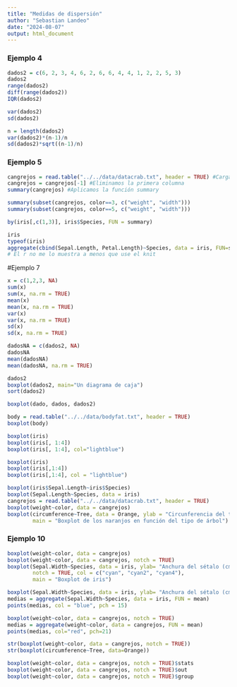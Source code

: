 ```yaml
---
title: "Medidas de dispersión"
author: "Sebastian Landeo"
date: "2024-08-07"
output: html_document
---
```


### Ejemplo 4
```r
dados2 = c(6, 2, 3, 4, 6, 2, 6, 6, 4, 4, 1, 2, 2, 5, 3)
dados2
range(dados2)
diff(range(dados2))
IQR(dados2)

var(dados2)
sd(dados2)

n = length(dados2)
var(dados2)*(n-1)/n
sd(dados2)*sqrt((n-1)/n)

```
### Ejemplo 5
```r
cangrejos = read.table("../../data/datacrab.txt", header = TRUE) #Cargamos el data frame
cangrejos = cangrejos[-1] #Eliminamos la primera columna
summary(cangrejos) #Aplicamos la función summary
```
```r
summary(subset(cangrejos, color==3, c("weight", "width")))
summary(subset(cangrejos, color==5, c("weight", "width")))
```
```r
by(iris[,c(1,3)], iris$Species, FUN = summary)
```
```r
iris
typeof(iris)
aggregate(cbind(Sepal.Length, Petal.Length)~Species, data = iris, FUN=summary)
# El r no me lo muestra a menos que use el knit
```
#Ejemplo 7
```r
x = c(1,2,3, NA)
sum(x)
sum(x, na.rm = TRUE)
mean(x)
mean(x, na.rm = TRUE)
var(x)
var(x, na.rm = TRUE)
sd(x)
sd(x, na.rm = TRUE)
```
```r
dadosNA = c(dados2, NA)
dadosNA
mean(dadosNA)
mean(dadosNA, na.rm = TRUE)
```
```r
dados2
boxplot(dados2, main="Un diagrama de caja")
sort(dados2)
```
```r
boxplot(dado, dados, dados2)
```
```r
body = read.table("../../data/bodyfat.txt", header = TRUE)
boxplot(body)
```
```r
boxplot(iris)
boxplot(iris[, 1:4])
boxplot(iris[, 1:4], col="lightblue")
```
```r
boxplot(iris)
boxplot(iris[,1:4])
boxplot(iris[,1:4], col = "lightblue")

boxplot(iris$Sepal.Length~iris$Species)
boxplot(Sepal.Length~Species, data = iris)
cangrejos = read.table("../../data/datacrab.txt", header = TRUE)
boxplot(weight~color, data = cangrejos)
boxplot(circumference~Tree, data = Orange, ylab = "Circunferencia del tronco (mm)",
        main = "Boxplot de los naranjos en función del tipo de árbol")
```
### Ejemplo 10
```r
boxplot(weight~color, data = cangrejos)
boxplot(weight~color, data = cangrejos, notch = TRUE)
boxplot(Sepal.Width~Species, data = iris, ylab= "Anchura del sétalo (cm)",
        notch = TRUE, col = c("cyan", "cyan2", "cyan4"),
        main = "Boxplot de iris")
```
```r
boxplot(Sepal.Width~Species, data = iris, ylab= "Anchura del sétalo (cm)")
medias = aggregate(Sepal.Width~Species, data = iris, FUN = mean)
points(medias, col = "blue", pch = 15)

boxplot(weight~color, data = cangrejos, notch = TRUE)
medias = aggregate(weight~color, data = cangrejos, FUN = mean)
points(medias, col="red", pch=21)

str(boxplot(weight~color, data = cangrejos, notch = TRUE))
str(boxplot(circumference~Tree, data=Orange))

boxplot(weight~color, data = cangrejos, notch = TRUE)$stats
boxplot(weight~color, data = cangrejos, notch = TRUE)$out
boxplot(weight~color, data = cangrejos, notch = TRUE)$group
```


